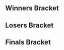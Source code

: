 {{tabs static
|name1=Overview
|link1=Final Destination 11
|name2=Singles Bracket
|link2=Final Destination 11/Singles Bracket
|This=2
}}
==Winners Bracket==
{{16DEWBracketA
|r1m1p1=Professor Pro |r1m1p1flag= |r1m1p1score={{win}} |r1m1win=1
|r1m1p2=Buckly |r1m1p2flag= |r1m1p2score=

|r1m2p1=Modest Major |r1m2p1flag= |r1m2p1score={{win}} |r1m2win=1
|r1m2p2=JayB |r1m2p2flag= |r1m2p2score=

|r1m3p1=Henley |r1m3p1flag= |r1m3p1score={{win}} |r1m3win=1
|r1m3p2=LELA |r1m3p2flag= |r1m3p2score=

|r1m4p1=sCribble |r1m4p1flag= |r1m4p1score={{win}} |r1m4win=1
|r1m4p2=Boggle |r1m4p2flag= |r1m4p2score=

|r1m5p1=Harvey |r1m5p1flag= |r1m5p1score= |r1m5win=2
|r1m5p2=Frenzy |r1m5p2flag= |r1m5p2score={{win}}

|r1m6p1=Tempest Peak |r1m6p1flag= |r1m6p1score= |r1m6win=2
|r1m6p2=Oytun |r1m6p2flag= |r1m6p2score={{win}}

|r1m7p1=Liberz |r1m7p1flag= |r1m7p1score={{win}} |r1m7win=1
|r1m7p2=Dearhunter |r1m7p2flag= |r1m7p2score=

|r1m8p1=Chobos |r1m8p1flag= |r1m8p1score={{win}} |r1m8win=1
|r1m8p2=G |r1m8p2flag= |r1m8p2score=

|r2m1p1=Professor Pro |r2m1p1flag= |r2m1p1score={{win}} |r2m1win=1
|r2m1p2=Modest Major |r2m1p2flag= |r2m1p2score=

|r2m2p1=Henley |r2m2p1flag= |r2m2p1score= |r2m2win=2
|r2m2p2=sCribble |r2m2p2flag= |r2m2p2score={{win}}

|r2m3p1=Frenzy |r2m3p1flag= |r2m3p1score={{win}} |r2m3win=1
|r2m3p2=Oytun |r2m3p2flag= |r2m3p2score=

|r2m4p1=Liberz |r2m4p1flag= |r2m4p1score= |r2m4win=2
|r2m4p2=Chobos |r2m4p2flag= |r2m4p2score={{win}}

|r3m1p1=Professor Pro |r3m1p1flag= |r3m1p1score={{win}} |r3m1win=1
|r3m1p2=sCribble |r3m1p2flag= |r3m1p2score=

|r3m2p1=Frenzy |r3m2p1flag= |r3m2p1score={{win}} |r3m2win=1
|r3m2p2=Chobos |r3m2p2flag= |r3m2p2score=
}}

==Losers Bracket==
{{16DELBracketA
|l1m1p1=Buckly |l1m1p1flag= |l1m1p1score= |l1m1win=2
|l1m1p2=JayB |l1m1p2flag= |l1m1p2score={{win}}

|l1m2p1=LELA |l1m2p1flag= |l1m2p1score= |l1m2win=2
|l1m2p2=Boggle |l1m2p2flag= |l1m2p2score={{win}}

|l1m3p1=Harvey |l1m3p1flag= |l1m3p1score={{win}} |l1m3win=1
|l1m3p2=Tempest Peak |l1m3p2flag= |l1m3p2score=

|l1m4p1=Dearhunter |l1m4p1flag= |l1m4p1score={{win}}|l1m4win=1
|l1m4p2=G |l1m4p2flag= |l1m4p2score=

|l2m1p1=Liberz |l2m1p1flag= |l2m1p1score={{win}} |l2m1win=1
|l2m1p2=JayB |l2m1p2flag= |l2m1p2score=

|l2m2p1=Oytun |l2m2p1flag= |l2m2p1score={{win}} |l2m2win=1
|l2m2p2=Boggle |l2m2p2flag= |l2m2p2score=

|l2m3p1=Henley |l2m3p1flag= |l2m3p1score= |l2m3win=2
|l2m3p2=Harvey |l2m3p2flag= |l2m3p2score={{win}}

|l2m4p1=Modest Major |l2m4p1flag= |l2m4p1score={{win}} |l2m4win=1
|l2m4p2=Dearhunter |l2m4p2flag= |l2m4p2score=

|l3m1p1=Liberz |l3m1p1flag= |l3m1p1score= |l3m1win=2
|l3m1p2=Oytun |l3m1p2flag= |l3m1p2score={{win}}

|l3m2p1=Chobos |l3m2p1flag= |l3m2p1score= |l3m2win=2
|l3m2p2=Modest Major |l3m2p2flag= |l3m2p2score={{win}}

|l4m1p1=sCribble |l4m1p1flag= |l4m1p1score= |l4m1win=2
|l4m1p2=Oytun |l4m1p2flag= |l4m1p2score={{win}}

|l4m2p1=Chobos |l4m2p1flag= |l4m2p1score= |l4m2win=2
|l4m2p2=Modest Major |l4m2p2flag= |l4m2p2score={{win}}
}}

<onlyinclude>
==Finals Bracket==
{{DEFinalBracket
<!-- FROM WINNERS -->
|r1m1p1=Professor Pro |r1m1p1flag=gb |r1m1p1score={{win}} |r1m1win=1
|r1m1p2=Frenzy |r1m1p2flag=gb |r1m1p2score=

<!-- FROM LOSERS -->
|l1m1p1=Oytun |l1m1p1flag=gb |l1m1p1score= |l1m1win=2
|l1m1p2=Modest Major |l1m1p2flag=gb |l1m1p2score={{win}}

<!-- LOSERS FINALS -->
|r2m1p1=Frenzy |r2m1p1flag=gb |r2m1p1score= |r2m1win=2
|r2m1p2=Modest Major |r2m1p2flag=gb |r2m1p2score={{win}}

<!-- GRAND FINALS -->
|r3m1p1=Professor Pro |r3m1p1flag=gb |r3m1p1score={{win}}  |r3m1win=1
|r3m1p2=Modest Major |r3m1p2flag=gb |r3m1p2score= 
}}
</onlyinclude>
